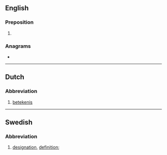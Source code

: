 {{also|bet|BET|Bet|bèt}}
==English==

===Preposition===
{{en-prep}}

# {{abbreviation of|between|lang=en}}

===Anagrams===
* {{anagrams|en|TEB}}

----

==Dutch==

===Abbreviation===
{{rfc-header|Abbreviation}}
{{head|nl|abbreviation}}

# [[betekenis]]

----

==Swedish==

===Abbreviation===
{{rfc-header|Abbreviation}}
{{head|sv|abbreviation}}

# {{lb|sv|lexicography}} [[designation]], [[definition]]; {{abbreviation of|beteckning|lang=sv}}